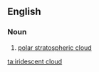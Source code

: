 ==English==

===Noun===
{{en-noun|head=[[iridescent]] [[cloud]]}}

# {{label|en|meteorology}} [[polar stratospheric cloud]]

[[ta:iridescent cloud]]
